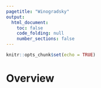 ```yaml
---
pagetitle: "Winogradsky"
output:
  html_document:
    toc: false
    code_folding: null
    number_sections: false
---
```


```r
knitr::opts_chunk$set(echo = TRUE)
```

# Overview {.unnumbered}
